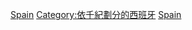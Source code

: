 {{Portal|西班牙}}

[[Category:3千紀各國|Spain]]
[[Category:依千紀劃分的西班牙|Category:依千紀劃分的西班牙]]
[[Category:3千紀歐洲|Spain]]